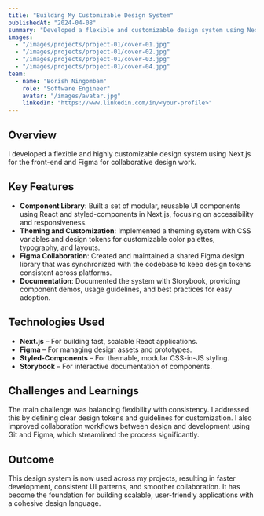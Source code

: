 ---
title: "Building My Customizable Design System"
publishedAt: "2024-04-08"
summary: "Developed a flexible and customizable design system using Next.js for the front-end and Figma for design collaboration."
images:
  - "/images/projects/project-01/cover-01.jpg"
  - "/images/projects/project-01/cover-02.jpg"
  - "/images/projects/project-01/cover-03.jpg"
  - "/images/projects/project-01/cover-04.jpg"
team:
  - name: "Borish Ningombam"
    role: "Software Engineer"
    avatar: "/images/avatar.jpg"
    linkedIn: "https://www.linkedin.com/in/<your-profile>"
---

## Overview

I developed a flexible and highly customizable design system using Next.js for the front-end and Figma for collaborative design work.

## Key Features

- **Component Library**: Built a set of modular, reusable UI components using React and styled-components in Next.js, focusing on accessibility and responsiveness.  
- **Theming and Customization**: Implemented a theming system with CSS variables and design tokens for customizable color palettes, typography, and layouts.  
- **Figma Collaboration**: Created and maintained a shared Figma design library that was synchronized with the codebase to keep design tokens consistent across platforms.  
- **Documentation**: Documented the system with Storybook, providing component demos, usage guidelines, and best practices for easy adoption.

## Technologies Used

- **Next.js** – For building fast, scalable React applications.  
- **Figma** – For managing design assets and prototypes.  
- **Styled-Components** – For themable, modular CSS-in-JS styling.  
- **Storybook** – For interactive documentation of components.

## Challenges and Learnings

The main challenge was balancing flexibility with consistency. I addressed this by defining clear design tokens and guidelines for customization. I also improved collaboration workflows between design and development using Git and Figma, which streamlined the process significantly.

## Outcome

This design system is now used across my projects, resulting in faster development, consistent UI patterns, and smoother collaboration. It has become the foundation for building scalable, user-friendly applications with a cohesive design language.
